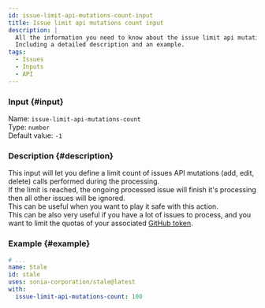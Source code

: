 ```yaml
---
id: issue-limit-api-mutations-count-input
title: Issue limit api mutations count input
description: |
  All the information you need to know about the issue limit api mutations count input.
  Including a detailed description and an example.
tags:
  - Issues
  - Inputs
  - API
---
```


### Input {#input}

Name: `issue-limit-api-mutations-count`  
Type: `number`  
Default value: `-1`

### Description {#description}

This input will let you define a limit count of issues API mutations (add, edit, delete) calls performed during the processing.  
If the limit is reached, the ongoing processed issue will finish it's processing then all other issues will be ignored.  
This can be useful when you want to play it safe with this action.  
This can be also very useful if you have a lot of issues to process, and you want to limit the quotas of your associated [GitHub token](../../github-token-input).

### Example {#example}

```yml {6}
# ...
name: Stale
id: stale
uses: sonia-corporation/stale@latest
with:
  issue-limit-api-mutations-count: 100
```
